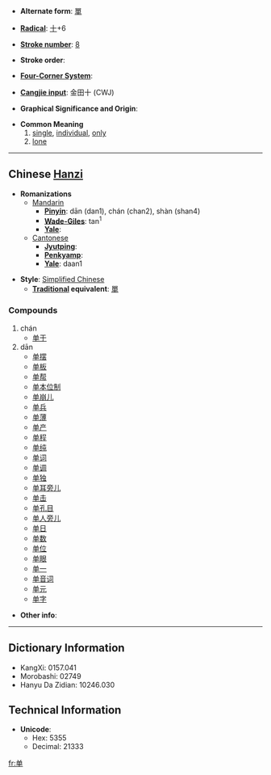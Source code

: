 * '''Alternate form''': [[單]]

* '''[[Wiktionary:Chinese radical index| Radical]]''': [[Wiktionary:Chinese radical index 十|十]]+6

* '''[[Wiktionary:Chinese total strokes index|Stroke number]]''': [[Wiktionary:Chinese total strokes index 8|8]]

* '''Stroke order''': 

* '''[[Wiktionary:Chinese four corner index|Four-Corner System]]''': 

* '''[[Wiktionary:Chinese Cangjie index|Cangjie input]]''': 金田十 (CWJ)

* '''Graphical Significance and Origin''': 

* '''Common Meaning'''
*# [[single]], [[individual]], [[only]]
*# [[lone]]

----

== Chinese [[Hanzi]] ==

* '''Romanizations'''
** [[Mandarin]]
*** '''[[Pinyin]]''': dān (dan1), chán (chan2), shàn (shan4)
*** '''[[Wade-Giles]]''': tan<sup>1</sup>
*** '''[[Yale]]''': 
**[[Cantonese]]
***'''[[Jyutping]]''':
***'''[[Penkyamp]]''': 
***'''[[Yale]]''': daan1

* '''Style''': [[Simplified Chinese]] 
** '''[[Traditional Chinese|Traditional]] equivalent''': [[單]]

===Compounds===
#chán
#*[[单于]]
#dān
#*[[单摆]]
#*[[单板]]
#*[[单帮]]
#*[[单本位制]]
#*[[单崩儿]]
#*[[单兵]]
#*[[单薄]]
#*[[单产]]
#*[[单程]]
#*[[单纯]]
#*[[单词]]
#*[[单调]]
#*[[单独]]
#*[[单耳旁儿]]
#*[[单击]]
#*[[单孔目]]
#*[[单人旁儿]]
#*[[单日]]
#*[[单数]]
#*[[单位]]
#*[[单眼]]
#*[[单一]]
#*[[单音词]]
#*[[单元]]
#*[[单字]]

* '''Other info''': 

----

== Dictionary Information ==

* KangXi: 0157.041
* Morobashi: 02749
* Hanyu Da Zidian: 10246.030

== Technical Information ==

* '''Unicode''':
** Hex: 5355
** Decimal: 21333

[[fr:单]]